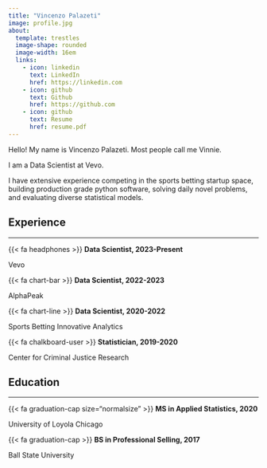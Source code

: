 ```yaml
---
title: "Vincenzo Palazeti"
image: profile.jpg
about:
  template: trestles
  image-shape: rounded
  image-width: 16em
  links:
    - icon: linkedin
      text: LinkedIn
      href: https://linkedin.com
    - icon: github
      text: Github
      href: https://github.com
    - icon: github
      text: Resume
      href: resume.pdf
---
```


Hello! My name is Vincenzo Palazeti. Most people call me Vinnie.

I am a Data Scientist at Vevo. 

I have extensive experience competing in the sports betting startup space, building production grade python software, solving daily novel problems, and evaluating diverse statistical models. </p>



## Experience

---


<p class="custom-title">{{< fa headphones >}}  **Data Scientist, 2023-Present**</p>
<p class="custom-subtitle">Vevo</p>

<p class="custom-title">{{< fa chart-bar >}}  **Data Scientist, 2022-2023**</p>
<p class="custom-subtitle">AlphaPeak</p>

<p class="custom-title"> {{< fa chart-line >}} **Data Scientist, 2020-2022**</p>
<p class="custom-subtitle">Sports Betting Innovative Analytics</p>

<p class="custom-title">{{< fa chalkboard-user >}}  **Statistician, 2019-2020**</p>
<p class="custom-subtitle">Center for Criminal Justice Research</p>


## Education

---

<p class="custom-title">{{< fa graduation-cap size="normalsize" >}}  **MS in Applied Statistics, 2020**</p>
<p class="custom-subtitle">University of Loyola Chicago</p>

<p class="custom-title">{{< fa graduation-cap >}}  **BS in Professional Selling, 2017**</p>
<p class="custom-subtitle">Ball State University</p>
